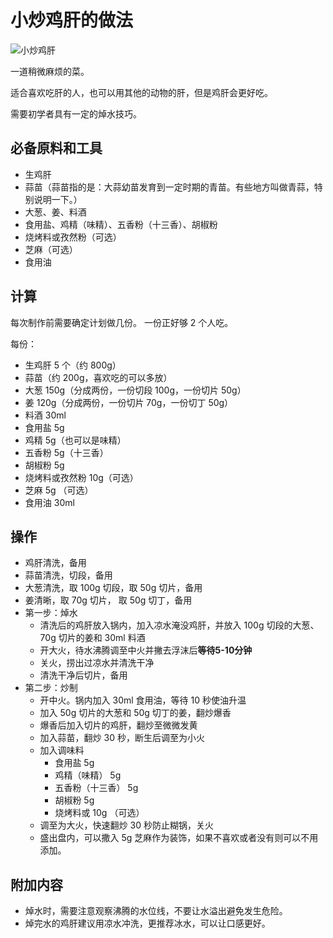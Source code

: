 # 小炒鸡肝的做法

![小炒鸡肝](./成品.jpg)

一道稍微麻烦的菜。

适合喜欢吃肝的人，也可以用其他的动物的肝，但是鸡肝会更好吃。

需要初学者具有一定的焯水技巧。

## 必备原料和工具

- 生鸡肝
- 蒜苗（蒜苗指的是：大蒜幼苗发育到一定时期的青苗。有些地方叫做青蒜，特别说明一下。）
- 大葱、姜、料酒
- 食用盐、鸡精（味精）、五香粉（十三香）、胡椒粉
- 烧烤料或孜然粉（可选）
- 芝麻（可选）
- 食用油

## 计算

每次制作前需要确定计划做几份。
一份正好够 2 个人吃。

每份：

- 生鸡肝 5 个（约 800g）
- 蒜苗（约 200g，喜欢吃的可以多放）
- 大葱 150g（分成两份，一份切段 100g，一份切片 50g）
- 姜 120g（分成两份，一份切片 70g，一份切丁 50g）
- 料酒 30ml
- 食用盐 5g
- 鸡精 5g（也可以是味精）
- 五香粉 5g（十三香）
- 胡椒粉 5g
- 烧烤料或孜然粉 10g（可选）
- 芝麻 5g （可选）
- 食用油 30ml

## 操作

- 鸡肝清洗，备用
- 蒜苗清洗，切段，备用
- 大葱清洗，取 100g 切段，取 50g 切片，备用
- 姜清晰，取 70g 切片， 取 50g 切丁，备用
- 第一步：焯水
  - 清洗后的鸡肝放入锅内，加入凉水淹没鸡肝，并放入 100g 切段的大葱、70g 切片的姜和 30ml 料酒
  - 开大火，待水沸腾调至中火并撇去浮沫后**等待5-10分钟**
  - 关火，捞出过凉水并清洗干净
  - 清洗干净后切片，备用
- 第二步：炒制
  - 开中火。锅内加入 30ml 食用油，等待 10 秒使油升温
  - 加入 50g 切片的大葱和 50g 切丁的姜，翻炒爆香
  - 爆香后加入切片的鸡肝，翻炒至微微发黄
  - 加入蒜苗，翻炒 30 秒，断生后调至为小火
  - 加入调味料
    - 食用盐 5g
    - 鸡精（味精） 5g
    - 五香粉（十三香） 5g
    - 胡椒粉 5g
    - 烧烤料或 10g （可选）
  - 调至为大火，快速翻炒 30 秒防止糊锅，关火
  - 盛出盘内，可以撒入 5g 芝麻作为装饰，如果不喜欢或者没有则可以不用添加。

## 附加内容

- 焯水时，需要注意观察沸腾的水位线，不要让水溢出避免发生危险。
- 焯完水的鸡肝建议用凉水冲洗，更推荐冰水，可以让口感更好。


